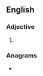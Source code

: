 ==English==

===Adjective===
{{head|en|adjective superlative form}}

# {{en-superlative of|spruce}}

===Anagrams===
* {{anagrams|en|cupsters}}